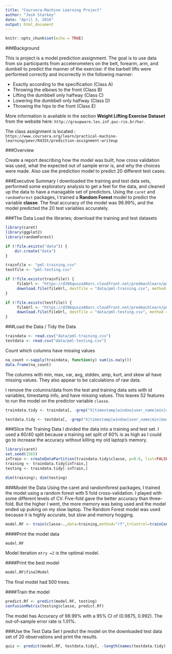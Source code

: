 ```yaml
---
title: "Coursera-Machine Learning Project"
author: "Josh Starkey"
date: "April 3, 2016"
output: html_document
---
```


```r
knitr::opts_chunk$set(echo = TRUE)
```

###Background

This is project is a model prediction assignment. The goal is to use data from six participants from accelerometers on the belt, forearm, arm, and dumbell to predict the manner of the exercise:  if the barbell lifts were performed correctly and incorrectly in the following manner:

* Exactly according to the specification (Class A)
* Throwing the elbows to the front (Class B)
* Lifting the dumbbell only halfway (Class C)
* Lowering the dumbbell only halfway (Class D)
* Throwing the hips to the front (Class E)

More information is available in the section <b>Weight Lifting Exercise Dataset</b> from the website here: <code>http://groupware.les.inf.puc-rio.br/har</code>.

The class assignment is located : <code>https://www.coursera.org/learn/practical-machine-learning/peer/R43St/prediction-assignment-writeup</code>

###Overview

Create a report describing how the model was built, how cross validation was used, what the expected out of sample error is, and why the choices were made. Also use the prediction model to predict 20 different test cases.

###Executive Summary
I downloaded the training and test data sets, performed some exploratory analysis to get a feel for the data, and cleaned up the data to have a managable set of predictors.  Using the <code>caret</code> and <code>randomForest</code> packages, I trained a <b>Random Forest</b> model to predict the variable <b>classe</b>.  The final accuracy of the model was 98.99%, and the model predicted the 20 test variables accurately.

###The Data
Load the libraries; download the training and test datasets
```r
library(caret)
library(ggplot2)
library(randomForest)

if (!file.exists("data")) {
    dir.create("data")
}

trainfile <- "pml-training.csv"
testfile <- "pml-testing.csv"

if (!file.exists(trainfile)) {
     fileUrl <- "https://d396qusza40orc.cloudfront.net/predmachlearn/pml-training.csv"
     download.file(fileUrl, destfile = "data/pml-training.csv", method = "libcurl")
}

if (!file.exists(testfile)) {
     fileUrl <- "https://d396qusza40orc.cloudfront.net/predmachlearn/pml-testing.csv"
     download.file(fileUrl, destfile = "data/pml-testing.csv", method = "libcurl")
}
```

###Load the Data / Tidy the Data
```r
traindata <- read.csv("data/pml-training.csv")
testdata <- read.csv("data/pml-testing.csv")
```

Count which columns have missing values
```r
na_count <-sapply(traindata, function(y) sum(is.na(y)))
data.frame(na_count)
```

The columns with min, max, var, avg, stddev, amp, kurt, and skew all have missing values.  They also appear to be calculations of raw data. 

I remove the columns/data from the test and training data sets with id variables, timestamp info, and have missing values.  This leaves 52 features to run the model on the predictor variable <code>classe</code>.
```r
traindata.tidy <- traindata[, -grep("X|timestamp|window|user_name|min|max|var|avg|stddev|amp|kurt|skew", colnames(traindata))]

testdata.tidy <- testdata[, -grep("X|timestamp|window|user_name|min|max|var|avg|stddev|amp|kurt|skew", colnames(traindata))]
```

###Slice the Training Data
I divided the data into a training and test set.  I used a 60/40 split because a training set split of 60% is as high as I could go to increase the accuracy without killing my old laptop's memory.
```r
library(caret)
set.seed(1565)
inTrain <- createDataPartition(traindata.tidy$classe, p=0.6, list=FALSE)
training <- traindata.tidy[inTrain,]
testing <- traindata.tidy[-inTrain,]

dim(training); dim(testing)
```

###Model the Data
Using the caret and randomforest packages, I trained the model using a random forest with 5 fold cross-validation.  I played with some different levels of CV.  Five-fold gave the better accuracy than three-fold.  But the higher I went, the more memory was being used and the model ended up puking on my slow laptop.  The Random Forest model was used because it is highly accurate, but slow and memory hogging.
```r
model.RF <- train(classe~.,data=training,method="rf",trControl=trainControl(method="cv",number=5),prox=TRUE)
```
####Print the model data
```r
model.RF
```
Model iteration <code>mtry =2</code> is the optimal model.


####Print the best model
```r
model.RF$finalModel
```
The final model had 500 trees.


####Train the model
```r
predict.Rf <- predict(model.RF, testing)
confusionMatrix(testing$classe, predict.Rf)
```
The model has Accuracy of 98.99% with a 95% CI of (0.9875, 0.992).  The out-of-sample error rate is 1.01%.

###Use the Test Data Set
I predict the model on the downloaded test data set of 20 observations and print the results.
```r
quiz <- predict(model.RF, testdata.tidy[, -length(names(testdata.tidy))])

```
